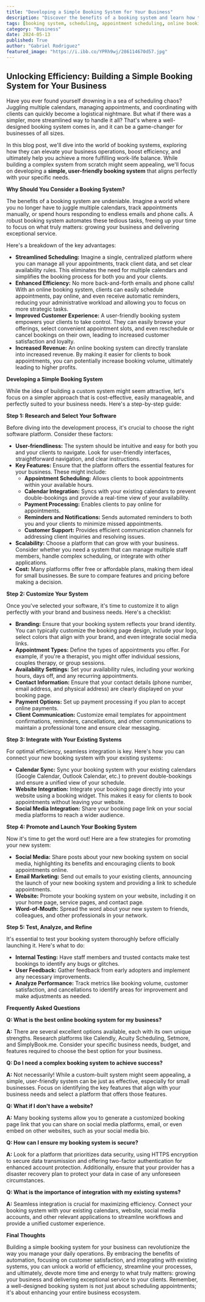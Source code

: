 ```yaml
---
title: "Developing a Simple Booking System for Your Business"
description: "Discover the benefits of a booking system and learn how to build a simple, user-friendly system for your business. This guide covers software selection, customization, integration, promotion, and more."
tags: [booking system, scheduling, appointment scheduling, online booking, business efficiency, customer service, automation, business management, small business, entrepreneurship, time management]
category: "Business"
date: 2024-05-13
published: True
author: "Gabriel Rodriguez"
featured_image: "https://i.ibb.co/YPRh9wj/286114670d57.jpg"
---
```


##  Unlocking Efficiency: Building a Simple Booking System for Your Business

Have you ever found yourself drowning in a sea of scheduling chaos? Juggling multiple calendars, managing appointments, and coordinating with clients can quickly become a logistical nightmare.  But what if there was a simpler, more streamlined way to handle it all?  That's where a well-designed booking system comes in, and it can be a game-changer for businesses of all sizes.

In this blog post, we'll dive into the world of booking systems, exploring how they can elevate your business operations, boost efficiency, and ultimately help you achieve a more fulfilling work-life balance.  While building a complex system from scratch might seem appealing, we'll focus on developing a **simple, user-friendly booking system** that aligns perfectly with your specific needs.  

**Why Should You Consider a Booking System?**

The benefits of a booking system are undeniable.  Imagine a world where you no longer have to juggle multiple calendars, track appointments manually, or spend hours responding to endless emails and phone calls.  A robust booking system automates these tedious tasks, freeing up your time to focus on what truly matters: growing your business and delivering exceptional service.

Here's a breakdown of the key advantages:

* **Streamlined Scheduling:**  Imagine a single, centralized platform where you can manage all your appointments, track client data, and set clear availability rules. This eliminates the need for multiple calendars and simplifies the booking process for both you and your clients.
* **Enhanced Efficiency:** No more back-and-forth emails and phone calls! With an online booking system, clients can easily schedule appointments, pay online, and even receive automatic reminders, reducing your administrative workload and allowing you to focus on more strategic tasks.
* **Improved Customer Experience:**  A user-friendly booking system empowers your clients to take control.  They can easily browse your offerings, select convenient appointment slots, and even reschedule or cancel bookings on their own, leading to increased customer satisfaction and loyalty.
* **Increased Revenue:**  An online booking system can directly translate into increased revenue.  By making it easier for clients to book appointments, you can potentially increase booking volume, ultimately leading to higher profits.

**Developing a Simple Booking System**

While the idea of building a custom system might seem attractive, let's focus on a simpler approach that is cost-effective, easily manageable, and perfectly suited to your business needs.  Here's a step-by-step guide:

**Step 1: Research and Select Your Software**

Before diving into the development process, it's crucial to choose the right software platform.  Consider these factors:

* **User-friendliness:** The system should be intuitive and easy for both you and your clients to navigate.  Look for user-friendly interfaces, straightforward navigation, and clear instructions.
* **Key Features:** Ensure that the platform offers the essential features for your business.  These might include:
    * **Appointment Scheduling:**  Allows clients to book appointments within your available hours.
    * **Calendar Integration:**  Syncs with your existing calendars to prevent double-bookings and provide a real-time view of your availability.
    * **Payment Processing:**  Enables clients to pay online for appointments.
    * **Reminders and Notifications:**  Sends automated reminders to both you and your clients to minimize missed appointments.
    * **Customer Support:**  Provides efficient communication channels for addressing client inquiries and resolving issues.
* **Scalability:** Choose a platform that can grow with your business.  Consider whether you need a system that can manage multiple staff members, handle complex scheduling, or integrate with other applications.
* **Cost:**  Many platforms offer free or affordable plans, making them ideal for small businesses.  Be sure to compare features and pricing before making a decision.

**Step 2: Customize Your System**

Once you've selected your software, it's time to customize it to align perfectly with your brand and business needs. Here's a checklist:

* **Branding:**  Ensure that your booking system reflects your brand identity.  You can typically customize the booking page design, include your logo, select colors that align with your brand, and even integrate social media links.
* **Appointment Types:**  Define the types of appointments you offer.  For example, if you're a therapist, you might offer individual sessions, couples therapy, or group sessions.
* **Availability Settings:**  Set your availability rules, including your working hours, days off, and any recurring appointments.
* **Contact Information:**  Ensure that your contact details (phone number, email address, and physical address) are clearly displayed on your booking page.
* **Payment Options:**  Set up payment processing if you plan to accept online payments.
* **Client Communication:**  Customize email templates for appointment confirmations, reminders, cancellations, and other communications to maintain a professional tone and ensure clear messaging.

**Step 3: Integrate with Your Existing Systems**

For optimal efficiency, seamless integration is key.  Here's how you can connect your new booking system with your existing systems:

* **Calendar Sync:**  Sync your booking system with your existing calendars (Google Calendar, Outlook Calendar, etc.) to prevent double-bookings and ensure a unified view of your schedule.
* **Website Integration:**  Integrate your booking page directly into your website using a booking widget. This makes it easy for clients to book appointments without leaving your website.
* **Social Media Integration:**  Share your booking page link on your social media platforms to reach a wider audience. 

**Step 4: Promote and Launch Your Booking System**

Now it's time to get the word out!  Here are a few strategies for promoting your new system:

* **Social Media:**  Share posts about your new booking system on social media, highlighting its benefits and encouraging clients to book appointments online.
* **Email Marketing:**  Send out emails to your existing clients, announcing the launch of your new booking system and providing a link to schedule appointments.
* **Website:**  Promote your booking system on your website, including it on your home page, service pages, and contact page.
* **Word-of-Mouth:**  Spread the word about your new system to friends, colleagues, and other professionals in your network.

**Step 5: Test, Analyze, and Refine**

It's essential to test your booking system thoroughly before officially launching it.  Here's what to do:

* **Internal Testing:**  Have staff members and trusted contacts make test bookings to identify any bugs or glitches.
* **User Feedback:**  Gather feedback from early adopters and implement any necessary improvements.
* **Analyze Performance:**  Track metrics like booking volume, customer satisfaction, and cancellations to identify areas for improvement and make adjustments as needed.

**Frequently Asked Questions**

**Q:  What is the best online booking system for my business?**

**A:**  There are several excellent options available, each with its own unique strengths.  Research platforms like Calendly, Acuity Scheduling, Setmore, and SimplyBook.me.  Consider your specific business needs, budget, and features required to choose the best option for your business.

**Q:  Do I need a complex booking system to achieve success?**

**A:**  Not necessarily! While a custom-built system might seem appealing, a simple, user-friendly system can be just as effective, especially for small businesses.  Focus on identifying the key features that align with your business needs and select a platform that offers those features. 

**Q:  What if I don't have a website?**

**A:**  Many booking systems allow you to generate a customized booking page link that you can share on social media platforms, email, or even embed on other websites, such as your social media bio. 

**Q:  How can I ensure my booking system is secure?**

**A:**  Look for a platform that prioritizes data security, using HTTPS encryption to secure data transmission and offering two-factor authentication for enhanced account protection.  Additionally, ensure that your provider has a disaster recovery plan to protect your data in case of any unforeseen circumstances.

**Q:  What is the importance of integration with my existing systems?**

**A:**  Seamless integration is crucial for maximizing efficiency.  Connect your booking system with your existing calendars, website, social media accounts, and other relevant applications to streamline workflows and provide a unified customer experience.

**Final Thoughts**

Building a simple booking system for your business can revolutionize the way you manage your daily operations.  By embracing the benefits of automation, focusing on customer satisfaction, and integrating with existing systems, you can unlock a world of efficiency, streamline your processes, and ultimately, devote more time and energy to what truly matters: growing your business and delivering exceptional service to your clients.  Remember, a well-designed booking system is not just about scheduling appointments; it's about enhancing your entire business ecosystem.
